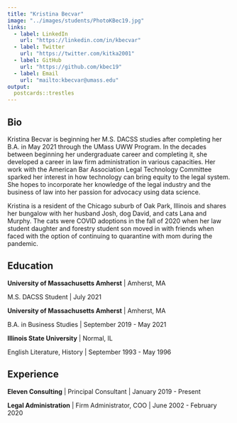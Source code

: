 ```yaml
---
title: "Kristina Becvar"
image: "../images/students/PhotoKBec19.jpg"
links:
  - label: LinkedIn
    url: "https://linkedin.com/in/kbecvar"
  - label: Twitter
    url: "https://twitter.com/kitka2001"
  - label: GitHub
    url: "https://github.com/kbec19"
  - label: Email
    url: "mailto:kbecvar@umass.edu"
output:
  postcards::trestles
---
```

 
## Bio

Kristina Becvar is beginning her M.S. DACSS studies after completing her B.A. in May 2021 through the UMass UWW Program. In the decades between beginning her undergraduate career and completing it, she developed a career in law firm administration in various capacities. Her work with the American Bar Association Legal Technology Committee sparked her interest in how technology can bring equity to the legal system. She hopes to incorporate her knowledge of the legal industry and the business of law into her passion for advocacy using data science.

Kristina is a resident of the Chicago suburb of Oak Park, Illinois and shares her bungalow with her husband Josh, dog David, and cats Lana and Murphy. The cats were COVID adoptions in the fall of 2020 when her law student daughter and forestry student son moved in with friends when faced with the option of continuing to quarantine with mom during the pandemic.

## Education

**University of Massachusetts Amherst** | Amherst, MA

M.S. DACSS Student | July 2021

**University of Massachusetts Amherst** | Amherst, MA

B.A. in Business Studies | September 2019 - May 2021

**Illinois State University** | Normal, IL

English Literature, History | September 1993 - May 1996

## Experience

**Eleven Consulting** | Principal Consultant | January 2019 - Present

**Legal Administration** | Firm Administrator, COO | June 2002 - February 2020
